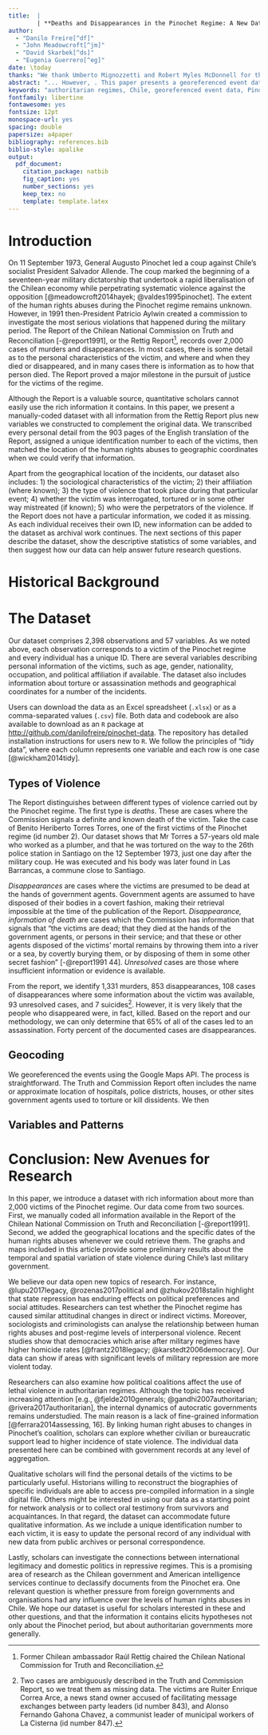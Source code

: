 ```yaml
---
title:  |
        | **Deaths and Disappearances in the Pinochet Regime: A New Dataset**
author: 
  - "Danilo Freire[^df]"
  - "John Meadowcroft[^jm]"
  - "David Skarbek[^ds]"
  - "Eugenia Guerrero[^eg]"
date: \today
thanks: "We thank Umberto Mignozzetti and Robert Myles McDonnell for their helpful comments. Data and replication information are available at [`http://github.com/danilofreire/pinochet-data`](http://github.com/danilofreire/pinochet-data)."
abstract: "... However, . This paper presents a georeferenced event dataset on "
keywords: "authoritarian regimes, Chile, georeferenced event data, Pinochet, truth commission"
fontfamily: libertine
fontawesome: yes
fontsize: 12pt
monospace-url: yes
spacing: double
papersize: a4paper
bibliography: references.bib
biblio-style: apalike
output:
  pdf_document:
    citation_package: natbib
    fig_caption: yes
    number_sections: yes
    keep_tex: no
    template: template.latex
---
```


# Introduction\label{sec:intro}

\setlength{\parindent}{1cm}
\setlength{\parskip}{0pt}

On 11 September 1973, General Augusto Pinochet led a coup against Chile's socialist President Salvador Allende. The coup marked the beginning of a seventeen-year military dictatorship that undertook a rapid liberalisation of the Chilean economy while perpetrating systematic violence against the opposition [@meadowcroft2014hayek; @valdes1995pinochet]. The extent of the human rights abuses during the Pinochet regime remains unknown. However, in 1991 then-President Patricio Aylwin created a commission to investigate the most serious violations that happened during the military period. The Report of the Chilean National Commission on Truth and Reconciliation [-@report1991], or the Rettig Report[^rettig], records over 2,000 cases of murders and disappearances. In most cases, there is some detail as to the personal characteristics of the victim, and where and when they died or disappeared, and in many cases there is information as to how that person died. The Report proved a major milestone in the pursuit of justice for the victims of the regime.

Although the Report is a valuable source, quantitative scholars cannot easily use the rich information it contains. In this paper, we present a manually-coded dataset with all information from the Rettig Report plus new variables we constructed to complement the original data. We transcribed every personal detail from the 903 pages of the English translation of the Report, assigned a unique identification number to each of the victims, then matched the location of the human rights abuses to geographic coordinates when we could verify that information.

Apart from the geographical location of the incidents, our dataset also includes: 1) the sociological characteristics of the victim; 2) their affiliation (where known); 3) the type of violence that took place during that particular event; 4) whether the victim was interrogated, tortured or in some other way mistreated (if known); 5) who were the perpetrators of the violence. If the Report does not have a particular information, we coded it as missing. As each individual receives their own ID, new information can be added to the dataset as archival work continues. The next sections of this paper describe the dataset, show the descriptive statistics of some variables, and then suggest how our data can help answer future research questions.

# Historical Background



# The Dataset

Our dataset comprises 2,398 observations and 57 variables. As we noted above, each observation corresponds to a victim of the Pinochet regime and every individual has a unique ID. There are several variables describing personal information of the victims, such as age, gender, nationality, occupation, and political affiliation if available. The dataset also includes information about torture or assassination methods and geographical coordinates for a number of the incidents.

Users can download the data as an Excel spreadsheet (`.xlsx`) or as a comma-separated values (`.csv`) file. Both data and codebook are also available to download as an `R` package at <http://github.com/danilofreire/pinochet-data>. The repository has detailed installation instructions for users new to `R`. We follow the principles of "tidy data", where each column represents one variable and each row is one case [@wickham2014tidy]. 

## Types of Violence

The Report distinguishes between different types of violence carried out by the Pinochet regime. The first type is _deaths_. These are cases where the Commission signals a definite and known death of the victim. Take the case of Benito Heriberto Torres Torres, one of the first victims of the Pinochet regime (id number 2). Our dataset shows that Mr Torres a 57-years old male who worked as a plumber, and that he was tortured on the way to the 26th police station in Santiago on the 12 September 1973, just one day after the military coup. He was executed and his body was later found in Las Barrancas, a commune close to Santiago.



 _Disappearances_ are cases where the victims are presumed to be dead at the hands of government agents. Government agents are assumed to have disposed of their bodies in a covert fashion, making their retrieval impossible at the time of the publication of the Report. _Disappearance, information of death_ are cases which the Commission has information that signals that "the victims are dead; that they died at the hands of the government agents, or persons in their service; and that these or other agents disposed of the victims' mortal remains by throwing them into a river or a sea, by covertly burying them, or by disposing of them in some other secret fashion" [-@report1991 44]. _Unresolved_ cases are those where insufficient information or evidence is available.

From the report, we identify 1,331 murders, 853 disappearances, 108 cases of disappearances where some information about the victim was available, 93 unresolved cases, and 7 suicides[^ambiguous]. However, it is very likely that the people who disappeared were, in fact, killed. Based on the report and our methodology, we can only determine that 65% of all of the cases led to an assassination. Forty percent of the documented cases are disappearances.  




## Geocoding

We georeferenced the events using the Google Maps API. The process is straightforward. The Truth and Commission Report often includes the name or approximate location of hospitals, police districts, houses, or other sites government agents used to torture or kill dissidents. We then 

## Variables and Patterns

# Conclusion: New Avenues for Research

In this paper, we introduce a dataset with rich information about more than 2,000 victims of the Pinochet regime. Our data come from two sources. First, we manually coded all information available in the Report of the Chilean National Commission on Truth and Reconciliation [-@report1991]. Second, we added the geographical locations and the specific dates of the human rights abuses whenever we could retrieve them. The graphs and maps included in this article provide some preliminary results about the temporal and spatial variation of state violence during Chile's last military government.

We believe our data open new topics of research. For instance, @lupu2017legacy, @rozenas2017political and @zhukov2018stalin highlight that state repression has enduring effects on political preferences and social attitudes. Researchers can test whether the Pinochet regime has caused similar attitudinal changes in direct or indirect victims. Moreover, sociologists and criminologists can analyse the relationship between human rights abuses and post-regime levels of interpersonal violence. Recent studies show that democracies which arise after military regimes have higher homicide rates [@frantz2018legacy; @karstedt2006democracy]. Our data can show if areas with significant levels of military repression are more violent today.	

Researchers can also examine how political coalitions affect the use of lethal violence in authoritarian regimes. Although the topic has received increasing attention [e.g., @fjelde2010generals; @gandhi2007authoritarian; @rivera2017authoritarian], the internal dynamics of autocratic governments remains understudied. The main reason is a lack of fine-grained information [@ferrara2014assessing, 16]. By linking human right abuses to changes in Pinochet's coalition, scholars can explore whether civilian or bureaucratic support lead to higher incidence of state violence. The individual data presented here can be combined with government records at any level of aggregation. 

Qualitative scholars will find the personal details of the victims to be particularly useful. Historians willing to reconstruct the biographies of specific individuals are able to access pre-compiled information in a single digital file. Others might be interested in using our data as a starting point for network analysis or to collect oral testimony from survivors and acquaintances. In that regard, the dataset can accommodate future qualitative information. As we include a unique identification number to each victim, it is easy to update the personal record of any individual with new data from public archives or personal correspondence. 

Lastly, scholars can investigate the connections between international legitimacy and domestic politics in repressive regimes. This is a promising area of research as the Chilean government and American intelligence services continue to declassify documents from the Pinochet era. One relevant question is whether pressure from foreign governments and organisations had any influence over the levels of human rights abuses in Chile. We hope our dataset is useful for scholars interested in these and other questions, and that the information it contains elicits hypotheses not only about the Pinochet period, but about authoritarian governments more generally.

[^df]: Postdoctoral Research Fellow, The Political Theory Project, Brown University, 8 Fones Alley, Providence, RI 02912, [`danilofreire@gmail.com`](mailto:danilofreire@gmail.com), [`http://danilofreire.github.io`](http://danilofreire.github.io). Corresponding author.

[^jm]: Senior Lecturer in Public Policy, Department of Political Economy, King's College London, [`john.meadowcroft@kcl.ac.uk`](mailto:john.meadowcroft@kcl.ac.uk), [`http://johnmeadowcroft.net`](http://johnmeadowcroft.net).

[^ds]: Associate Professor, Department of Political Science and the Political Theory Project, Brown University, [`david_skarbek@brown.edu`](david_skarbek@brown.edu), [`http://davidskarbek.com`](http://davidskarbek.com).

[^eg]: Software Developer, Tempo UK.

[^rettig]: Former Chilean ambassador Raúl Rettig chaired the Chilean National Commission for Truth and Reconciliation. 

[^ambiguous]: Two cases are ambiguously described in the Truth and Commission Report, so we treat them as missing data. The victims are Ruiter Enrique Correa Arce, a news stand owner accused of facilitating message exchanges between party leaders (id number 843), and Alonso Fernando Gahona Chavez, a communist leader of municipal workers of La Cisterna (id number 847).


\newpage
\setlength{\parindent}{0cm}
\setlength{\parskip}{6pt}
